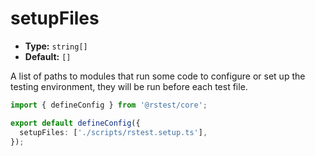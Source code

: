 # setupFiles

- **Type:** `string[]`
- **Default:** `[]`

A list of paths to modules that run some code to configure or set up the testing environment, they will be run before each test file.

```ts title="rstest.config.ts"
import { defineConfig } from '@rstest/core';

export default defineConfig({
  setupFiles: ['./scripts/rstest.setup.ts'],
});
```
